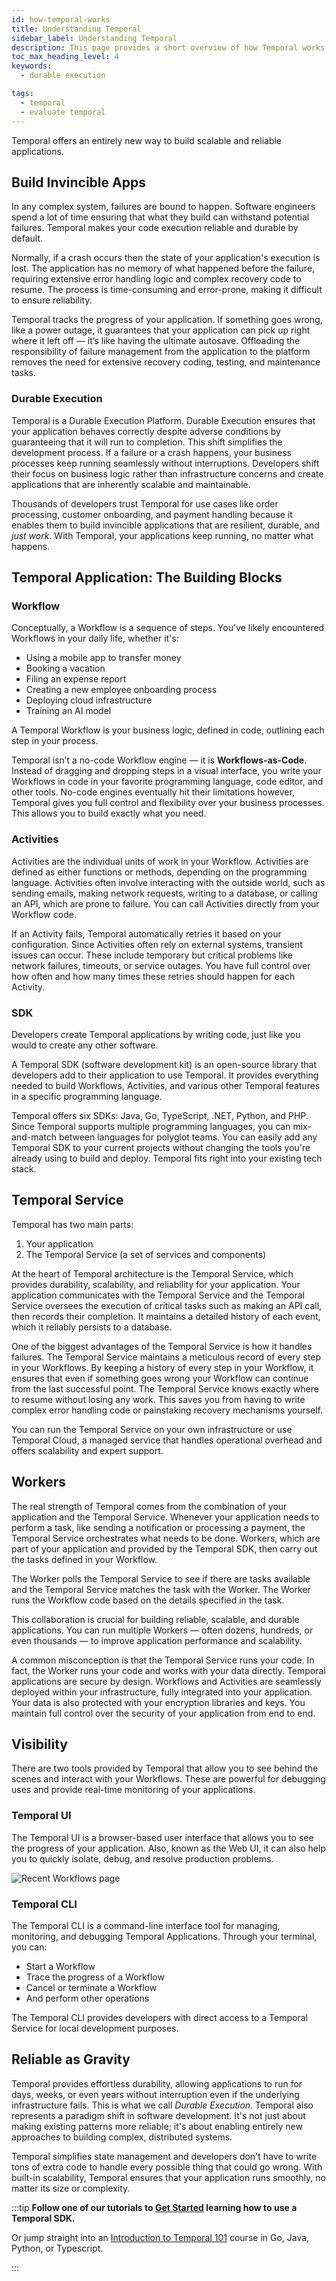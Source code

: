 ```yaml
---
id: how-temporal-works
title: Understanding Temporal
sidebar_label: Understanding Temporal 
description: This page provides a short overview of how Temporal works. 
toc_max_heading_level: 4
keywords:
  - durable execution

tags:
  - temporal
  - evaluate temporal
---
```

Temporal offers an entirely new way to build scalable and reliable applications.

## Build Invincible Apps 
In any complex system, failures are bound to happen. 
Software engineers spend a lot of time ensuring that what they build can withstand potential failures. 
Temporal makes your code execution reliable and durable by default.

Normally, if a crash occurs then the state of your application's execution is lost. 
The application has no memory of what happened before the failure, requiring extensive error handling logic and complex recovery code to resume. 
The process is time-consuming and error-prone, making it difficult to ensure reliability.

Temporal tracks the progress of your application. 
If something goes wrong, like a power outage, it guarantees that your application can pick up right where it left off — it’s like having the ultimate autosave. 
Offloading the responsibility of failure management from the application to the platform removes the need for extensive recovery coding, testing, and maintenance tasks.


### Durable Execution

Temporal is a Durable Execution Platform. 
Durable Execution ensures that your application behaves correctly despite adverse conditions by guaranteeing that it will run to completion. 
This shift simplifies the development process. If a failure or a crash happens, your business processes keep running seamlessly without interruptions. 
Developers shift their focus on business logic rather than infrastructure concerns and create applications that are inherently scalable and maintainable. 

Thousands of developers trust Temporal for use cases like order processing, customer onboarding, and payment handling because it enables them to build invincible applications that are resilient, durable, and *just work*. 
With Temporal, your applications keep running, no matter what happens.

## Temporal Application: The Building Blocks

### Workflow

Conceptually, a Workflow is a sequence of steps. 
You've likely encountered Workflows in your daily life, whether it's:
- Using a mobile app to transfer money
- Booking a vacation
- Filing an expense report
- Creating a new employee onboarding process
- Deploying cloud infrastructure
- Training an AI model

A Temporal Workflow is your business logic, defined in code, outlining each step in your process. 

Temporal isn’t a no-code Workflow engine — it is **Workflows-as-Code**.
Instead of dragging and dropping steps in a visual interface, you write your Workflows in code in your favorite programming language, code editor, and other tools. 
No-code engines eventually hit their limitations however, Temporal gives you full control and flexibility over your business processes. 
This allows you to build exactly what you need. 

### Activities
Activities are the individual units of work in your Workflow.
Activities are defined as either functions or methods, depending on the programming language. 
Activities often involve interacting with the outside world, such as sending emails, making network requests, writing to a database, or calling an API, which are prone to failure. 
You can call Activities directly from your Workflow code. 

If an Activity fails, Temporal automatically retries it based on your configuration. 
Since Activities often rely on external systems, transient issues can occur.
These include temporary but critical problems like network failures, timeouts, or service outages. 
You have full control over how often and how many times these retries should happen for each Activity. 

### SDK
Developers create Temporal applications by writing code, just like you would to create any other software. 

A Temporal SDK (software development kit) is an open-source library that developers add to their application to use Temporal. 
It provides everything needed to build Workflows, Activities, and various other Temporal features in a specific programming language.

Temporal offers six SDKs: Java, Go, TypeScript, .NET, Python, and PHP. 
Since Temporal supports multiple programming languages, you can mix-and-match between languages for polyglot teams. 
You can easily add any Temporal SDK to your current projects without changing the tools you're already using to build and deploy. 
Temporal fits right into your existing tech stack.

## Temporal Service 

Temporal has two main parts:
1. Your application
2. The Temporal Service (a set of services and components)

At the heart of Temporal architecture is the Temporal Service, which provides durability, scalability, and reliability for your application.
Your application communicates with the Temporal Service and the Temporal Service oversees the execution of critical tasks such as making an API call, then records their completion. 
It maintains a detailed history of each event, which it reliably persists to a database. 

One of the biggest advantages of the Temporal Service is how it handles failures. 
The Temporal Service maintains a meticulous record of every step in your Workflows. 
By keeping a history of every step in your Workflow, it ensures that even if something goes wrong your Workflow can continue from the last successful point. 
The Temporal Service knows exactly where to resume without losing any work. 
This saves you from having to write complex error handling code or painstaking recovery mechanisms yourself. 

You can run the Temporal Service on your own infrastructure or use Temporal Cloud, a managed service that handles operational overhead and offers scalability and expert support.

## Workers
The real strength of Temporal comes from the combination of your application and the Temporal Service. 
Whenever your application needs to perform a task, like sending a notification or processing a payment, the Temporal Service orchestrates what needs to be done. 
Workers, which are part of your application and provided by the Temporal SDK, then carry out the tasks defined in your Workflow. 

The Worker polls the Temporal Service to see if there are tasks available and the Temporal Service matches the task with the Worker.
The Worker runs the Workflow code based on the details specified in the task. 

This collaboration is crucial for building reliable, scalable, and durable applications. 
You can run multiple Workers — often dozens, hundreds, or even thousands — to improve application performance and scalability. 

A common misconception is that the Temporal Service runs your code. 
In fact, the Worker runs your code and works with your data directly. 
Temporal applications are secure by design. 
Workflows and Activities are seamlessly deployed within your infrastructure, fully integrated into your application. 
Your data is also protected with your encryption libraries and keys. 
You maintain full control over the security of your application from end to end. 

## Visibility
There are two tools provided by Temporal that allow you to see behind the scenes and interact with your Workflows. 
These are powerful for debugging uses and provide real-time monitoring of your applications. 

### Temporal UI 
The Temporal UI is a browser-based user interface that allows you to see the progress of your application. 
Also, known as the Web UI, it can also help you to quickly isolate, debug, and resolve production problems.

![Recent Workflows page](/img/how-it-works/workflow-details-page-hiw.avif)

### Temporal CLI 
The Temporal CLI is a command-line interface tool for managing, monitoring, and debugging Temporal Applications.
Through your terminal, you can:

- Start a Workflow 
- Trace the progress of a Workflow
- Cancel or terminate a Workflow
- And perform other operations

The Temporal CLI provides developers with direct access to a Temporal Service for local development purposes.

## Reliable as Gravity
Temporal provides effortless durability, allowing applications to run for days, weeks, or even years without interruption even if the underlying infrastructure fails. 
This is what we call _Durable Execution_. Temporal also represents a paradigm shift in software development. 
It's not just about making existing patterns more reliable; it's about enabling entirely new approaches to building complex, distributed systems. 

Temporal simplifies state management and developers don't have to write tons of extra code to handle every possible thing that could go wrong.
With built-in scalability, Temporal ensures that your application runs smoothly, no matter its size or complexity.

:::tip
**Follow one of our tutorials to [Get Started](https://learn.temporal.io/getting_started/) learning how to use a Temporal SDK.**

Or jump straight into an [Introduction to Temporal 101](https://learn.temporal.io/courses/temporal_101/) course in Go, Java, Python, or Typescript.

:::
